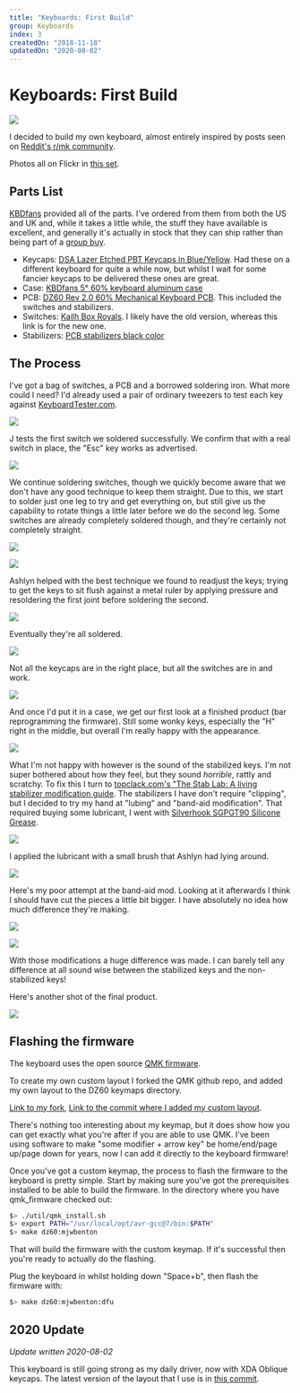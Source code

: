 ```yaml
---
title: "Keyboards: First Build"
group: Keyboards
index: 3
createdOn: "2018-11-18"
updatedOn: "2020-08-02"
---
```


# Keyboards: First Build

![](flickr://30774413087)

I decided to build my own keyboard, almost entirely inspired by posts seen on [Reddit's r/mk community](https://www.reddit.com/r/mechanicalkeyboards).

Photos all on Flickr in [this set](https://www.flickr.com/photos/z-two/albums/72157697316445120).

## Parts List

[KBDfans](https://kbdfans.cn) provided all of the parts. I've ordered from them from both the US and UK and, while it takes a little while, the stuff they have available is excellent, and generally it's actually in stock that they can ship rather than being part of a [group buy](https://en.wikipedia.org/wiki/Group_buying).

- Keycaps: [DSA Lazer Etched PBT Keycaps in Blue/Yellow](https://kbdfans.cn/products/dsa-pbt-145keys-keycaps-laser-etched-front-printed-legends?variant=40419237389). Had these on a different keyboard for quite a while now, but whilst I wait for some fancier keycaps to be delivered these ones are great.
- Case: [KBDfans 5° 60% keyboard aluminum case](https://kbdfans.cn/products/pre-orderkbdfans-5-60-case?variant=43337028493)
- PCB: [DZ60 Rev 2.0 60% Mechanical Keyboard PCB](https://kbdfans.cn/products/dz60-60-pcb?variant=13001004679226). This included the switches and stabilizers.
- Switches: [Kailh Box Royals](https://kbdfans.cn/collections/kailh-switches/products/kailh-box-royal-switches-10-pcs). I likely have the old version, whereas this link is for the new one.
- Stabilizers: [PCB stabilizers black color](https://kbdfans.cn/products/pcb-stabilizers-black-color)

## The Process

I've got a bag of switches, a PCB and a borrowed soldering iron. What more could I need? I'd already used a pair of ordinary tweezers to test each key against [KeyboardTester.com](http://www.keyboardtester.com/).

![](flickr://31842940788)

J tests the first switch we soldered successfully. We confirm that with a real switch in place, the "Esc" key works as advertised.

![](flickr://44990089754)

We continue soldering switches, though we quickly become aware that we don't have any good technique to keep them straight. Due to this, we start to solder just one leg to try and get everything on, but still give us the capability to rotate things a little later before we do the second leg. Some switches are already completely soldered though, and they're certainly not completely straight.

![](flickr://31842944328)

![](flickr://44990092764)

Ashlyn helped with the best technique we found to readjust the keys; trying to get the keys to sit flush against a metal ruler by applying pressure and resoldering the first joint before soldering the second.

![](flickr://44990098294)

Eventually they're all soldered.

![](flickr://45664073472)

Not all the keycaps are in the right place, but all the switches are in and work.

![](flickr://44990096954)

And once I'd put it in a case, we get our first look at a finished product (bar reprogramming the firmware). Still some wonky keys, especially the "H" right in the middle, but overall I'm really happy with the appearance.

![](flickr://45664098542)

What I'm not happy with however is the sound of the stabilized keys. I'm not super bothered about how they feel, but they sound _horrible_, rattly and scratchy. To fix this I turn to [topclack.com's "The Stab Lab: A living stabilizer modification guide](https://topclack.com/textclack/2018/4/29/the-stab-lab-a-stabilizer-modification-guide-by-quakemz). The stabilizers I have don't require "clipping", but I decided to try my hand at "lubing" and "band-aid modification". That required buying some lubricant, I went with [Silverhook SGPGT90 Silicone Grease](https://www.amazon.co.uk/gp/product/B00W6Q3B1G/).

![](flickr://45664095472)

I applied the lubricant with a small brush that Ashlyn had lying around.

![](flickr://30774426197)

Here's my poor attempt at the band-aid mod. Looking at it afterwards I think I should have cut the pieces a little bit bigger. I have absolutely no idea how much difference they're making.

![](flickr://45714755031)

![](flickr://30774428447)

With those modifications a huge difference was made. I can barely tell any difference at all sound wise between the stabilized keys and the non-stabilized keys!

Here's another shot of the final product.

![](flickr://30774413087)

## Flashing the firmware

The keyboard uses the open source [QMK firmware](https://qmk.fm/).

To create my own custom layout I forked the QMK github repo, and added my own layout to the DZ60 keymaps directory.

[Link to my fork](https://github.com/mjwbenton/qmk_firmware/tree/mjwbenton), [Link to the commit where I added my custom layout](https://github.com/mjwbenton/qmk_firmware/commit/6f01195f35fc0e8d295ca9697e970e3be398e5ba).

There's nothing too interesting about my keymap, but it does show how you can get exactly what you're after if you are able to use QMK. I've been using software to make "some modifier + arrow key" be home/end/page up/page down for years, now I can add it directly to the keyboard firmware!

Once you've got a custom keymap, the process to flash the firmware to the keyboard is pretty simple. Start by making sure you've got the prerequisites installed to be able to build the firmware. In the directory where you have qmk_firmware checked out:

```bash
$> ./util/qmk_install.sh
$> export PATH="/usr/local/opt/avr-gcc@7/bin:$PATH"
$> make dz60:mjwbenton
```

That will build the firmware with the custom keymap. If it's successful then you're ready to actually do the flashing.

Plug the keyboard in whilst holding down "Space+b", then flash the firmware with:

```bash
$> make dz60:mjwbenton:dfu
```

## 2020 Update

_Update written 2020-08-02_

This keyboard is still going strong as my daily driver, now with XDA Oblique keycaps. The latest version of the layout that I use is in [this commit](https://github.com/mjwbenton/qmk_firmware/commit/bfa373aabc0a9a1ffb651d5b34aa713abadffd90).
